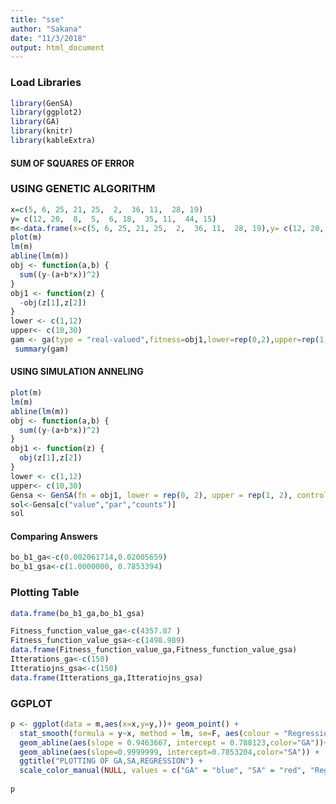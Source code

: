 ```yaml
---
title: "sse"
author: "Sakana"
date: "11/3/2018"
output: html_document
---
```



### Load Libraries

```r
library(GenSA)
library(ggplot2)
library(GA)
library(knitr)
library(kableExtra)
```

#### SUM OF SQUARES OF ERROR

### USING GENETIC ALGORITHM
```r
x=c(5, 6, 25, 21, 25,  2,  36, 11,  28, 19)
y= c(12, 20,  8,  5,  6, 18,  35, 11,  44, 15)  
m<-data.frame(x=c(5, 6, 25, 21, 25,  2,  36, 11,  28, 19),y= c(12, 20,  8,  5,  6, 18,  35, 11,  44, 15))  
plot(m)
lm(m)
abline(lm(m))
obj <- function(a,b) {
  sum((y-(a+b*x))^2)
}
obj1 <- function(z) {
  -obj(z[1],z[2])
}
lower <- c(1,12)
upper<- c(10,30)
gam <- ga(type = "real-valued",fitness=obj1,lower=rep(0,2),upper=rep(1,2), popSize = 300,maxiter = 150)
 summary(gam)
```

#### USING SIMULATION ANNELING
```r
plot(m)
lm(m)
abline(lm(m))
obj <- function(a,b) {
  sum((y-(a+b*x))^2)
}
obj1 <- function(z) {
  obj(z[1],z[2])
}
lower <- c(1,12)
upper<- c(10,30)
Gensa <- GenSA(fn = obj1, lower = rep(0, 2), upper = rep(1, 2), control = list(smooth = FALSE, max.call = 150))
sol<-Gensa[c("value","par","counts")]
sol
```
#### Comparing Answers

```r
bo_b1_ga<-c(0.002061714,0.02005659)
bo_b1_gsa<-c(1.0000000, 0.7853394)
```

### Plotting Table

```r
data.frame(bo_b1_ga,bo_b1_gsa)
```

```r
Fitness_function_value_ga<-c(4357.87 )
Fitness_function_value_gsa<-c(1498.989)
data.frame(Fitness_function_value_ga,Fitness_function_value_gsa)
Itterations_ga<-c(150)
Itteratiojns_gsa<-c(150)
data.frame(Itterations_ga,Itteratiojns_gsa)
```
### GGPLOT 


```r
p <- ggplot(data = m,aes(x=x,y=y,))+ geom_point() +
  stat_smooth(formula = y~x, method = lm, se=F, aes(colour = "Regression") )+
  geom_abline(aes(slope = 0.9463667, intercept = 0.788123,color="GA"))+
  geom_abline(aes(slope=0.9999999, intercept=0.7853204,color="SA")) +
  ggtitle("PLOTTING OF GA,SA,REGRESSION") +
  scale_color_manual(NULL, values = c("GA" = "blue", "SA" = "red", "Regression" = "black"))
  
p
```
